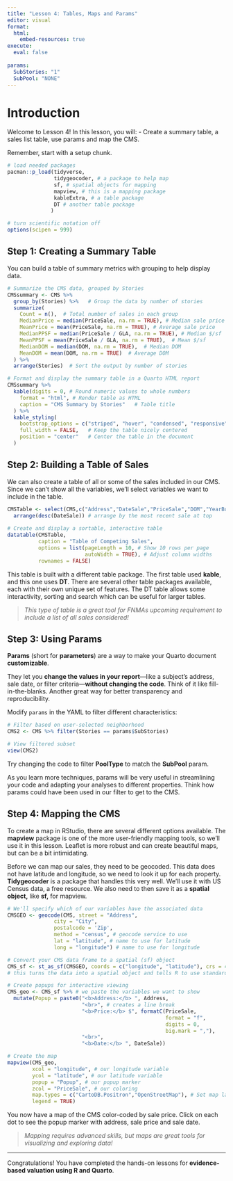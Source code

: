 ---
title: "Lesson 4: Tables, Maps and Params"
editor: visual
format: 
  html:
    embed-resources: true
execute: 
  eval: false
    
params:
  SubStories: "1"
  SubPool: "NONE"
---

# Introduction

Welcome to Lesson 4! In this lesson, you will: - Create a summary table, a sales list table, use params and map the CMS.

Remember, start with a setup chunk.

```{r Setup}

# load needed packages
pacman::p_load(tidyverse,
               tidygeocoder, # a package to help map 
               sf, # spatial objects for mapping
               mapview, # this is a mapping package
               kableExtra, # a table package
               DT # another table package
              )

# turn scientific notation off
options(scipen = 999)
```

## Step 1: Creating a Summary Table

You can build a table of summary metrics with grouping to help display data.

```{r Summary_Table}

# Summarize the CMS data, grouped by Stories
CMSsummary <- CMS %>%
  group_by(Stories) %>%   # Group the data by number of stories
  summarize(
    Count = n(),  # Total number of sales in each group
    MedianPrice = median(PriceSale, na.rm = TRUE), # Median sale price
    MeanPrice = mean(PriceSale, na.rm = TRUE), # Average sale price
    MedianPPSF = median(PriceSale / GLA, na.rm = TRUE), # Median $/sf
    MeanPPSF = mean(PriceSale / GLA, na.rm = TRUE),  # Mean $/sf
    MedianDOM = median(DOM, na.rm = TRUE),  # Median DOM
    MeanDOM = mean(DOM, na.rm = TRUE)  # Average DOM
  ) %>%
  arrange(Stories)  # Sort the output by number of stories

# Format and display the summary table in a Quarto HTML report
CMSsummary %>%
  kable(digits = 0, # Round numeric values to whole numbers
    format = "html", # Render table as HTML
    caption = "CMS Summary by Stories"   # Table title
  ) %>%
  kable_styling(
    bootstrap_options = c("striped", "hover", "condensed", "responsive"), 
    full_width = FALSE,   # Keep the table nicely centered
    position = "center"   # Center the table in the document
  )
```

## Step 2: Building a Table of Sales

We can also create a table of all or some of the sales included in our CMS. Since we can't show all the variables, we'll select variables we want to include in the table.

```{r CMS_Table}

CMSTable <- select(CMS,c("Address","DateSale","PriceSale","DOM","YearBuilt","GLA","Bedrooms","Bathrooms","LotSF")) %>% # select variables
  arrange(desc(DateSale)) # arrange by the most recent sale at top
             
# Create and display a sortable, interactive table
datatable(CMSTable,
          caption = "Table of Competing Sales",
          options = list(pageLength = 10, # Show 10 rows per page
                         autoWidth = TRUE), # Adjust column widths
          rownames = FALSE)
```

This table is built with a different table package. The first table used **kable**, and this one uses **DT**. There are several other table packages available, each with their own unique set of features. The DT table allows some interactivity, sorting and search which can be useful for larger tables.

> *This type of table is a great tool for FNMAs upcoming requirement to include a list of all sales considered!*

## Step 3: Using Params

**Params** (short for **parameters**) are a way to make your Quarto document **customizable**.

They let you **change the values in your report**—like a subject’s address, sale date, or filter criteria—**without changing the code**. Think of it like fill-in-the-blanks. Another great way for better transparency and reproducibility.

Modify `params` in the YAML to filter different characteristics:

```{r}
# Filter based on user-selected neighborhood
CMS2 <- CMS %>% filter(Stories == params$SubStories)

# View filtered subset
view(CMS2)
```

Try changing the code to filter **PoolType** to match the **SubPool** param.

As you learn more techniques, params will be very useful in streamlining your code and adapting your analyses to different properties. Think how params could have been used in our filter to get to the CMS.

## Step 4: Mapping the CMS

To create a map in RStudio, there are several different options available. The **mapview** package is one of the more user-friendly mapping tools, so we'll use it in this lesson. Leaflet is more robust and can create beautiful maps, but can be a bit intimidating.

Before we can map our sales, they need to be geocoded. This data does not have latitude and longitude, so we need to look it up for each property. **Tidygeocoder** is a package that handles this very well. We'll use it with US Census data, a free resource. We also need to then save it as a **spatial object,** like **sf,** for mapview.

```{r GeoCoding}

# We'll specify which of our variables have the associated data
CMSGEO <- geocode(CMS, street = "Address", 
               city = "City", 
               postalcode = 'Zip', 
               method = "census", # geocode service to use
               lat = "latitude", # name to use for latitude
               long = "longitude") # name to use for longitude

# Convert your CMS data frame to a spatial (sf) object
CMS_sf <- st_as_sf(CMSGEO, coords = c("longitude", "latitude"), crs = 4326)
# this turns the data into a spatial object and tells R to use standard GPS coordinates

# Create popups for interactive viewing
CMS_geo <- CMS_sf %>% # we paste the variables we want to show
  mutate(Popup = paste0("<b>Address:</b> ", Address, 
                        "<br>", # creates a line break
                        "<b>Price:</b> $", formatC(PriceSale, 
                                                   format = "f", 
                                                   digits = 0, 
                                                   big.mark = ","), 
                        "<br>",
                        "<b>Date:</b> ", DateSale))

# Create the map
mapview(CMS_geo, 
        xcol = "longitude", # our longitude variable
        ycol = "latitude", # our latitude variable
        popup = "Popup", # our popup marker
        zcol = "PriceSale", # our coloring
        map.types = c("CartoDB.Positron","OpenStreetMap"), # Set map layers
        legend = TRUE)

```

You now have a map of the CMS color-coded by sale price. Click on each dot to see the popup marker with address, sale price and sale date.

> *Mapping requires advanced skills, but maps are great tools for visualizing and exploring data!*

------------------------------------------------------------------------

Congratulations! You have completed the hands-on lessons for **evidence-based valuation using R and Quarto**.
